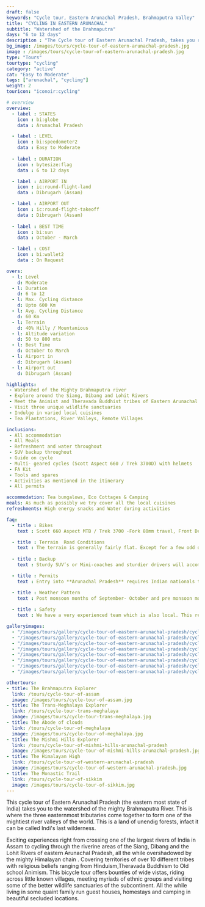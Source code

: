 ```yaml
---
draft: false
keywords: "Cycle tour, Eastern Arunachal Pradesh, Brahmaputra Valley"
title: "CYCLING IN EASTERN ARUNACHAL"
subtitle: "Watershed of the Brahmaputra"
days: "6 to 12 days"
description : "The Cycle tour of Eastern Arunachal Pradesh, takes you riding across the watershed of the Mighty Brahmaputra Valley"
bg_image: /images/tours/cycle-tour-of-eastern-arunachal-pradesh.jpg
image : /images/tours/cycle-tour-of-eastern-arunachal-pradesh.jpg
type: "Tours" 
tourtype: "cycling"
category: "active"
cat: "Easy to Moderate"
tags: ["arunachal", "cycling"]
weight: 2
touricon: "iconoir:cycling"

# overview
overview:
  - label : STATES
    icon : bi:globe
    data : Arunachal Pradesh 

  - label : LEVEL
    icon : bi:speedometer2
    data : Easy to Moderate
   
  - label : DURATION
    icon : bytesize:flag
    data : 6 to 12 days

  - label : AIRPORT IN
    icon : ic:round-flight-land
    data : Dibrugarh (Assam)

  - label : AIRPORT OUT
    icon : ic:round-flight-takeoff
    data : Dibrugarh (Assam)
    
  - label : BEST TIME
    icon : bi:sun
    data : October - March

  - label : COST
    icon : bi:wallet2
    data : On Request

overs:
  - l: Level 
    d: Moderate
  - l: Duration 
    d: 6 to 12
  - l: Max. Cycling distance 
    d: Upto 600 Km
  - l: Avg. Cycling Distance 
    d: 60 Km
  - l: Terrain 
    d: 40% Hilly / Mountanious
  - l: Altitude variation
    d: 50 to 800 mts
  - l: Best Time 
    d: October to March
  - l: Airport in
    d: Dibrugarh (Assam)
  - l: Airport out 
    d: Dibrugarh (Assam)  

highlights:
 - Watershed of the Mighty Brahmaputra river
 - Explore around the Siang, Dibang and Lohit Rivers
 - Meet the Animist and Theravada Buddhist tribes of Eastern Arunachal Pradesh
 - Visit three unique wildlife sanctuaries
 - Indulge in varied local cuisines
 - Tea Plantations, River Valleys, Remote Villages

inclusions:
 - All accommodation
 - All Meals
 - Refreshment and water throughout
 - SUV backup throughout
 - Guide on cycle
 - Multi- geared cycles (Scott Aspect 660 / Trek 3700D) with helmets
 - FA Kit
 - Tools and spares
 - Activities as mentioned in the itinerary
 - All permits

accommodation: Tea bungalows, Eco Cottages & Camping
meals: As much as possibly we try cover all the local cuisines
refreshments: High energy snacks and Water during activities

faq:
  - title : Bikes
    text : Scott 660 Aspect MTB / Trek 3700 -Fork 80mm travel, Front Derailleur Shimano FD-TX50 / 34.9mm, Rear Derailleur Shimano Tourney RD-TX35 21 Speed (Upgraded), Shifters Shimano ST-EF 41 L / 7R EZ-ire plus (Upgraded), Brakeset Tektro SCM-02 mech. Disc 160F/160Rmm Rotor, Front Tyre 6 26×2.1 / 30TPI, Rear Tyre 6 26×2.1 / 30TPI, Weight 13.6 kg / 29.98 lbs

  - title : Terrain  Road Conditions
    text : The terrain is generally fairly flat. Except for a few odd days the roads are generally excellent. This is probably one of the easiest routes to cycle in the Northeastern region, with beautiful views, interesting tribes and excellent road conditions.
  
  - title : Backup
    text : Sturdy SUV’s or Mini-coaches and sturdier drivers will accompany you on every trip. These vehicles are along right from your airport pick up to your drop back to the airport.

  - title : Permits
    text : Entry into **Arunachal Pradesh** requires Indian nationals to aquire a Inner Line Permit (ILP) whereas foreign nationals require Restricted Area Permits (RAP), both of which have a certain fees applicable.

  - title : Weather Pattern
    text : Post monsoon months of September- October and pre monsoon months of March-April are very pleasant with blue skies and a fair days. Peak winters are from November to February with the mercury coming down below 15 C in the nights, where as the days are quite pleasant.
  
  - title : Safety
    text : We have a very experienced team which is also local. This reflects in the overall safety of our tours. Rest assured your guides know where extra attention is required and when. All our routes are well known to us, we know where the nearest medical facilities are, we know whom to contact if in case of an emergency, we know all the alternate routes in case of road blockages. We have CASEVAC protocols in place to streamline the process in case of emergencies. You can rest easy knowing that in the outdoors in general and this region in particular you are in safe hands with us.

galleryimages:
  - "/images/tours/gallery/cycle-tour-of-eastern-arunachal-pradesh/cycle-tour-of-eastern-arunachal-pradesh1.jpg"
  - "/images/tours/gallery/cycle-tour-of-eastern-arunachal-pradesh/cycle-tour-of-eastern-arunachal-pradesh2.jpg"
  - "/images/tours/gallery/cycle-tour-of-eastern-arunachal-pradesh/cycle-tour-of-eastern-arunachal-pradesh3.jpg"
  - "/images/tours/gallery/cycle-tour-of-eastern-arunachal-pradesh/cycle-tour-of-eastern-arunachal-pradesh4.jpg"
  - "/images/tours/gallery/cycle-tour-of-eastern-arunachal-pradesh/cycle-tour-of-eastern-arunachal-pradesh5.jpg"
  - "/images/tours/gallery/cycle-tour-of-eastern-arunachal-pradesh/cycle-tour-of-eastern-arunachal-pradesh6.jpg"
  - "/images/tours/gallery/cycle-tour-of-eastern-arunachal-pradesh/cycle-tour-of-eastern-arunachal-pradesh7.jpg"
  - "/images/tours/gallery/cycle-tour-of-eastern-arunachal-pradesh/cycle-tour-of-eastern-arunachal-pradesh8.jpg"

othertours:
- title: The Brahmaputra Explorer 
  link: /tours/cycle-tour-of-assam
  image: /images/tours/cycle-tour-of-assam.jpg
- title: The Trans-Meghalaya Explorer
  link: /tours/cycle-tour-trans-meghalaya
  image: /images/tours/cycle-tour-trans-meghalaya.jpg
- title: The Abode of clouds 
  link: /tours/cycle-tour-of-meghalaya
  image: /images/tours/cycle-tour-of-meghalaya.jpg
- title: The Mishmi Hills Explorer 
  link: /tours/cycle-tour-of-mishmi-hills-arunachal-pradesh
  image: /images/tours/cycle-tour-of-mishmi-hills-arunachal-pradesh.jpg
- title: The Himalayan High
  link: /tours/cycle-tour-of-western-arunachal-pradesh
  image: /images/tours/cycle-tour-of-western-arunachal-pradesh.jpg 
- title: The Monastic Trail
  link: /tours/cycle-tour-of-sikkim
  image: /images/tours/cycle-tour-of-sikkim.jpg
---
```



This cycle tour of  Eastern Arunachal Pradesh (the eastern most state of India) takes you to the watershed of the mighty Brahmaputra River. This is where the three easternmost tributaries come together to form one of the mightiest river valleys of the world. This is a land of unendig forests, infact it can be called Indi's last wilderness.

Exciting experiences right from crossing one of the largest rivers of India in Assam to cycling through the riverine areas of the Siang, Dibang and the Lohit Rivers of eastern Arunachal Pradesh, all the while overshadowed by the mighty Himalayan chain . Covering territories of over 10 different tribes with religious beliefs ranging from Hinduism,Theravada Buddhism to Old school Animism. This bicycle tour offers bounties of wide vistas, riding across little known villages, meeting myriads of ethnic groups and visiting some of the better wildlife sanctuaries of the subcontinent. All the while living in some quaint family run guest houses, homestays and camping in beautiful secluded locations.